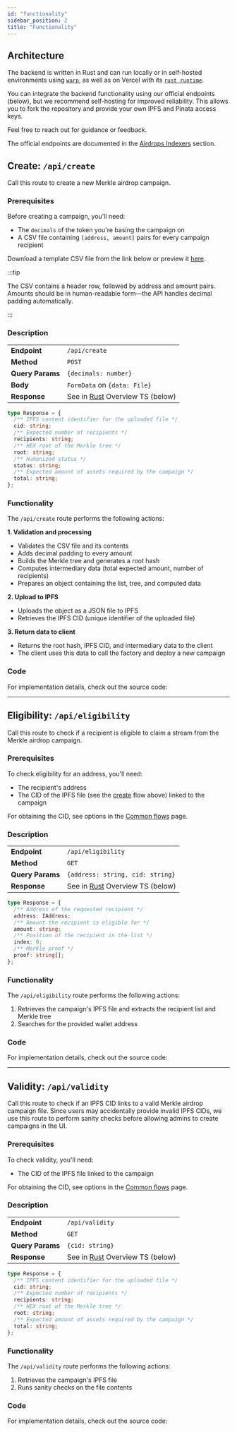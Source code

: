 ```yaml
---
id: "functionality"
sidebar_position: 2
title: "Functionality"
---
```


## Architecture

The backend is written in Rust and can run locally or in self-hosted environments using
[`warp`](https://github.com/seanmonstar/warp), as well as on Vercel with its
[`rust runtime`](https://github.com/vercel-community/rust).

You can integrate the backend functionality using our official endpoints (below), but we recommend self-hosting for
improved reliability. This allows you to fork the repository and provide your own IPFS and Pinata access keys.

Feel free to reach out for guidance or feedback.

The official endpoints are documented in the [Airdrops Indexers](/api/airdrops/indexers) section.

## Create: `/api/create`

Call this route to create a new Merkle airdrop campaign.

### Prerequisites

Before creating a campaign, you'll need:

- The `decimals` of the token you're basing the campaign on
- A CSV file containing `[address, amount]` pairs for every campaign recipient

Download a template CSV file from the link below or preview it
[here](https://github.com/sablier-labs/sablier-labs.github.io/blob/1933e3b5176c93b236d9a483683dad3a282cc39a/templates/airstream-template.csv).

<LinkPreview
  href="https://files.sablier.com/templates/airstream-template.csv"
  icon="github"
  subtitle="airstream-template.csv"
  title="Sablier Template for Airdrops (CSV)"
/>

:::tip

The CSV contains a header row, followed by address and amount pairs. Amounts should be in human-readable form—the API
handles decimal padding automatically.

:::

### Description

|                  |                                                                                                                          |
| :--------------- | ------------------------------------------------------------------------------------------------------------------------ |
| **Endpoint**     | `/api/create`                                                                                                            |
| **Method**       | `POST`                                                                                                                   |
| **Query Params** | `{decimals: number}`                                                                                                     |
| **Body**         | `FormData` on `{data: File}`                                                                                             |
| **Response**     | See in [Rust](https://github.com/sablier-labs/merkle-api/blob/main/src/data_objects/response.rs#L22) Overview TS (below) |

```typescript
type Response = {
  /** IPFS content identifier for the uploaded file */
  cid: string;
  /** Expected number of recipients */
  recipients: string;
  /** HEX root of the Merkle tree */
  root: string;
  /** Humanized status */
  status: string;
  /** Expected amount of assets required by the campaign */
  total: string;
};
```

### Functionality

The `/api/create` route performs the following actions:

**1. Validation and processing**

- Validates the CSV file and its contents
- Adds decimal padding to every amount
- Builds the Merkle tree and generates a root hash
- Computes intermediary data (total expected amount, number of recipients)
- Prepares an object containing the list, tree, and computed data

**2. Upload to IPFS**

- Uploads the object as a JSON file to IPFS
- Retrieves the IPFS CID (unique identifier of the uploaded file)

**3. Return data to client**

- Returns the root hash, IPFS CID, and intermediary data to the client
- The client uses this data to call the factory and deploy a new campaign

### Code

For implementation details, check out the source code:

<LinkPreview
  href="https://github.com/sablier-labs/merkle-api/blob/main/src/controller/create.rs"
  icon="github"
  subtitle="Github - sablier-labs/merkle-api"
  title="create.rs"
/>

---

## Eligibility: `/api/eligibility`

Call this route to check if a recipient is eligible to claim a stream from the Merkle airdrop campaign.

### Prerequisites

To check eligibility for an address, you'll need:

- The recipient's address
- The CID of the IPFS file (see the [create](/api/airdrops/merkle-api/functionality#create-apicreate) flow above) linked
  to the campaign

For obtaining the CID, see options in the [Common flows](/api/airdrops/merkle-api/examples#get-a-campaigns-cid) page.

### Description

|                  |                                                                                                                          |
| :--------------- | ------------------------------------------------------------------------------------------------------------------------ |
| **Endpoint**     | `/api/eligibility`                                                                                                       |
| **Method**       | `GET`                                                                                                                    |
| **Query Params** | `{address: string, cid: string}`                                                                                         |
| **Response**     | See in [Rust](https://github.com/sablier-labs/merkle-api/blob/main/src/data_objects/response.rs#L32) Overview TS (below) |

```typescript
type Response = {
  /** Address of the requested recipient */
  address: IAddress;
  /** Amount the recipient is eligible for */
  amount: string;
  /** Position of the recipient in the list */
  index: 0;
  /** Merkle proof */
  proof: string[];
};
```

### Functionality

The `/api/eligibility` route performs the following actions:

1. Retrieves the campaign's IPFS file and extracts the recipient list and Merkle tree
2. Searches for the provided wallet address

### Code

For implementation details, check out the source code:

<LinkPreview
  href="https://github.com/sablier-labs/merkle-api/blob/main/src/controller/eligibility.rs"
  icon="github"
  subtitle="Github - sablier-labs/merkle-api"
  title="eligibility.rs"
/>

---

## Validity: `/api/validity`

Call this route to check if an IPFS CID links to a valid Merkle airdrop campaign file. Since users may accidentally
provide invalid IPFS CIDs, we use this route to perform sanity checks before allowing admins to create campaigns in the
UI.

### Prerequisites

To check validity, you'll need:

- The CID of the IPFS file linked to the campaign

For obtaining the CID, see options in the [Common flows](/api/airdrops/merkle-api/examples#get-a-campaigns-cid) page.

### Description

|                  |                                                                                                                          |
| :--------------- | ------------------------------------------------------------------------------------------------------------------------ |
| **Endpoint**     | `/api/validity`                                                                                                          |
| **Method**       | `GET`                                                                                                                    |
| **Query Params** | `{cid: string}`                                                                                                          |
| **Response**     | See in [Rust](https://github.com/sablier-labs/merkle-api/blob/main/src/data_objects/response.rs#L41) Overview TS (below) |

```typescript
type Response = {
  /** IPFS content identifier for the uploaded file */
  cid: string;
  /** Expected number of recipients */
  recipients: string;
  /** HEX root of the Merkle tree */
  root: string;
  /** Expected amount of assets required by the campaign */
  total: string;
};
```

### Functionality

The `/api/validity` route performs the following actions:

1. Retrieves the campaign's IPFS file
2. Runs sanity checks on the file contents

### Code

For implementation details, check out the source code:

<LinkPreview
  href="https://github.com/sablier-labs/merkle-api/blob/main/src/controller/validity.rs"
  icon="github"
  subtitle="Github - sablier-labs/merkle-api"
  title="validity.rs"
/>
